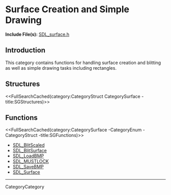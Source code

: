 
= Surface Creation and Simple Drawing =

'''Include File(s):'''  [http://hg.libsdl.org/SDL/file/default/include/SDL_surface.h SDL_surface.h]


== Introduction ==

This category contains functions for handling surface creation and blitting as well as simple drawing tasks including <!-- points, lines, and --> rectangles.

<!-- #Remove this line and the ## below to use this markup if it becomes relevant to this category -->
<!-- #== Enumerations == -->
<!-- #<<FullSearchCached(category:CategoryEnum CategorySurface -title:SGEnumerations)>> -->

== Structures ==
<<FullSearchCached(category:CategoryStruct CategorySurface -title:SGStructures)>>

== Functions ==
<<FullSearchCached(category:CategorySurface -CategoryEnum -CategoryStruct -title:SGFunctions)>>

<!-- BEGIN CATEGORY LIST -->
* [[SDL_BlitScaled]]
* [[SDL_BlitSurface]]
* [[SDL_LoadBMP]]
* [[SDL_MUSTLOCK]]
* [[SDL_SaveBMP]]
* [[SDL_Surface]]
<!-- END CATEGORY LIST -->
----
CategoryCategory
